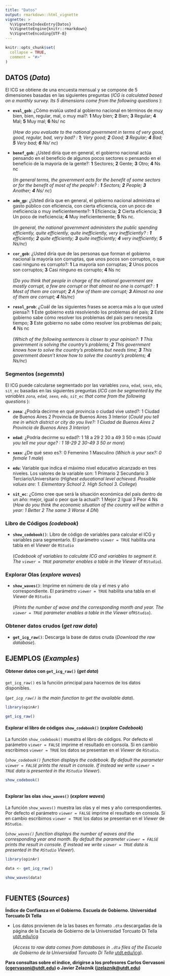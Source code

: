 ```yaml
---
title: "Datos"
output: rmarkdown::html_vignette
vignette: >
  %\VignetteIndexEntry{Datos}
  %\VignetteEngine{knitr::rmarkdown}
  %\VignetteEncoding{UTF-8}
---
```


```r
knitr::opts_chunk$set(
  collapse = TRUE,
  comment = "#>"
)
```

## DATOS (*Data*)

El ICG se obtiene de una encuesta mensual y se compone de 5 dimensiones basadas en las siguientes preguntas (*ICG is calculated based on a monthly survey. Its 5 dimensions come from the following questions* ):

-   **`eval_gob`**: ¿Cómo evalúa usted al gobierno nacional en términos de muy bien, bien, regular, mal, o muy mal?: **1** Muy bien; **2** Bien; **3** Regular; **4** Mal; **5** Muy mal; **6** Ns/ nc\
    \
    (*How do you evaluate to the national government in terms of very good, good, regular, bad, very bad? : **1**; Very good; **2** Good; **3** Regular; **4** Bad; **5** Very bad; **6** Ns/ nc*)

-   **`benef_gob`**: ¿Usted diría que en general, el gobierno nacional actúa pensando en el beneficio de algunos pocos sectores o pensando en el beneficio de la mayoría de la gente?: **1** Sectores; **2** Gente; **3** Otro; **4** Ns nc\
    \
    (*In general terms, the government acts for the benefit of some sectors or for the benefit of most of the people? : **1** Sectors; **2** People; **3** Another; **4** Ns/ nc*)

-   **`adm_gp`**: ¿Usted diría que en general, el gobierno nacional administra el gasto público con eficiencia, con cierta eficiencia, con un poco de ineficiencia o muy ineficientemente?: **1** Eficiencia; **2** Cierta eficiencia; **3** Un poco de ineficiencia; **4** Muy ineficientemente; **5** Ns nc.\
    \
    (*In general, the national government administers the public spending efficiently, quite efficiently, quite inefficiently, very inefficiently? : **1** efficiently; **2** quite efficiently; **3** quite inefficiently; **4** very inefficiently; **5** Ns/nc*)

-   **`cor_gob`**: ¿Usted diría que de las personas que forman el gobierno nacional la mayoría son corruptas, que unos pocos son corruptos, o que casi ninguno es corrupto?: **1** La mayoría son corruptas; **2** Unos pocos son corruptos; **3** Casi ninguno es corrupto; **4** Ns nc\
    \
    (*Do you think that people in charge of the national government are mostly corrupt, a few are corrupt or that almost no one is corrupt? : **1** Most of them are corrupt; **2** A few of them are corrupt; **3** Almost no one of them are corrupt; **4** Ns/nc*)

-   **`resol_prob`**: ¿Cuál de las siguientes frases se acerca más a lo que usted piensa?: **1** Este gobierno está resolviendo los problemas del país; **2** Este gobierno sabe cómo resolver los problemas del país pero necesita tiempo; **3** Este gobierno no sabe cómo resolver los problemas del país; **4** Ns nc\
    \
    (*Which of the following sentences is closer to your opinion?: **1** This government is solving the country's problems; **2** This government knows how to solve the country's problems but needs time; **3** This government doesn't know how to solve the country's problems; **4** Ns/nc*)

### Segmentos (*segemnts*)

El ICG puede calcularse segmentado por las variables `zona`, `edad`, `sexo`, `edu`, `sit_ec` basadas en las siguientes preguntas (*ICG can be segmented by the variables `zona`, `edad`, `sexo`, `edu`, `sit_ec` that come from the following questions* ):

-   **`zona`**: ¿Podría decirme en qué provincia o ciudad vive usted?: 1 Ciudad de Buenos Aires 2 Provincia de Buenos Aires 3 Interior (*Could you tell me in which district or city do you live?: 1 Ciudad de Buenos Aires 2 Provincia de Buenos Aires 3 Interior*)

-   **`edad`**: ¿Podría decirme su edad?: 1 18 a 29 2 30 a 49 3 50 o más (*Could you tell me your age? : 1 18-29 2 30-49 3 50 or more*)

-   **`sexo`**: ¿De qué sexo es?: 0 Femenino 1 Masculino (*Which is your sex?: 0 female 1 male*)

-   **`edu`**: Variable que indica el máximo nivel educativo alcanzado en tres niveles. Los valores de la variable son: 1 Primario 2 Secundario 3 Terciario/Universitario (*Highest educational level achieved. Possible values are: 1. Elementary School 2. High School 3. College*)

-   **`sit_ec`**: ¿Cómo cree que será la situación económica del país dentro de un año: mejor, igual o peor que la actual?: 1 Mejor 2 Igual 3 Peor 4 Ns (*How do you think the economic situation of the country will be within a year: 1 Better 2 The same 3 Worse 4 DN*)

### Libro de Códigos *(codebook*)

-   **`show_codebook()`**: Libro de código de variables para calcular el ICG y variables para segmentarlo. El parámetro `viewer = TRUE` habilita una tabla en el *Viewer* de `RStudio`\
    \
    (*Codebook of variables to calculate ICG and variables to segment it. The `viewer = TRUE` parameter enables a table in the Viewer* of `RStudio`).

### Explorar Olas (*explore waves*)

-   **`show_waves()`**: Imprime en número de ola y el mes y año correspondiente. El parámetro `viewer = TRUE` habilita una tabla en el *Viewer* de `RStudio`\
    \
    (*Prints the number of wave and the corresponding month and year. The `viewer = TRUE` parameter enables a table in the Viewer* of`RStudio`).

### Obtener datos crudos (*get raw data*)

-   **`get_icg_raw()`**: Descarga la base de datos cruda (*Download the raw database*).

## EJEMPLOS (*Examples*)

#### Obtener datos con `get_icg_raw()` (*get data*)

`get_icg_raw()` es la función principal para hacernos de los datos disponibles.

(*`get_icg_raw()` is the main function to get the available data*).

```r

library(opinAr)

get_icg_raw()

```

#### Explorar el libro de códigos `show_codebook()` (*explore Codebook*)

La función `show_codebook()` muestra el libro de códigos. Por defecto el parámetro `viewer = FALSE` imprime el resultado en consola. Si en cambio escribimos `viewer = TRUE` los datos se presentan en el *Viewer* de `RStudio`.

(*`show_codebook()` function displays the codebook. By default the parameter `viewer = FALSE` prints the result in console. If instead we write `viewer = TRUE` data is presented in the `RStudio` Viewer*).

```r

show_codebook()
   
```

#### Explorar las olas `show_waves()` (*explore waves*)

La función `show_waves()` muestra las olas y el mes y año correspondientes. Por defecto el parámetro `viewer = FALSE` imprime el resultado en consola. Si en cambio escribimos `viewer = TRUE` los datos se presentan en el *Viewer* de `RStudio`.

(*`show_waves()` function displays the number of waves and the corresponding year and month. By default the parameter `viewer = FALSE` prints the result in console. If instead we write `viewer = TRUE` data is presented in the `RStudio` Viewer*).

```r
  
library(opinAr)

data <- get_icg_raw() 

show_waves(data)
   
```

## FUENTES (*Sources*)

**Índice de Confianza en el Gobierno. Escuela de Gobierno. Universidad Torcuato Di Tella**

-   Los datos provienen de la las bases en formato `.dta` descargadas de la página de la Escuela de Gobierno de la Universidad Torcuato Di Tella [utdt.edu/icg](https://www.utdt.edu/ver_contenido.php?id_contenido=17876&id_item_menu=28756)\
    \
    (*Access to raw data comes from databases in `.dta` files of the Escuela de Gobierno de la Universidad Torcuato Di Tella* [utdt.edu/icg](%5B%3Chttps://www.utdt.edu/ver_contenido.php?id_contenido=17876&id_item_menu=28756%3E%5D(https://www.utdt.edu/ver_contenido.php?id_contenido=17876&id_item_menu=28756)%7B.uri%7D)).

**Para consultas sobre el índice, dirigirse a los profesores Carlos Gervasoni ([cgervasoni\@utdt.edu](mailto:cgervasoni@utdt.edu)) o Javier Zelaznik ([jzelaznik\@utdt.edu](mailto:jzelaznik@utdt.edu))**
